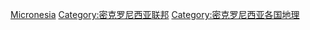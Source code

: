 {{Catnav|頁面分類|地理|国家|大洋洲国家|密克罗尼西亚联邦}}
{{Catnav|頁面分類|地理|国家|按國家分類|各國地理}}
{{Catnav|頁面分類|各種主題的頁面分類|按國家分類|各國地理}}
{{Commons category|Geography of the Federated States of Micronesia}}

[[Category:大洋洲各国地理|Micronesia]]
[[Category:密克罗尼西亚联邦|Category:密克罗尼西亚联邦]]
[[Category:密克罗尼西亚各国地理|Category:密克罗尼西亚各国地理]]